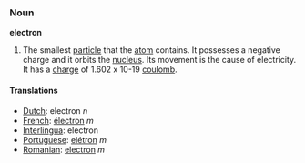 === Noun ===

'''electron'''

#The smallest [[particle]] that the [[atom]] contains.  It possesses a negative charge and it orbits the [[nucleus]].  Its movement is the cause of electricity. It has a [[charge]] of 1.602 x 10-19 [[coulomb]].

==== Translations ====
*[[Dutch]]: electron ''n''
*[[French]]: [[électron]] ''m''
*[[Interlingua]]: electron
*[[Portuguese]]: [[elétron]] ''m''
*[[Romanian]]: [[electron]] ''m''